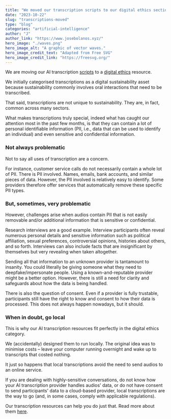 ```yaml
---
title: "We moved our transcription scripts to our digital ethics section"
date: "2023-10-22"
slug: "transcriptions-moved"
type: "blog"
categories: "artificial-intelligence"
author: "J"
author_link: "https://www.josebolanos.xyz/"
hero_image: "./waves.png"
hero_image_alt: "A graphic of vector waves."
hero_image_credit_text: "Adapted from Free SVG"
hero_image_credit_link: "https://freesvg.org/"
---
```

We are moving our AI transcription [scripts](https://github.com/jbolns/transcription) to a [digital ethics](../../resources/digital-ethics) resource. 

We initially categorised transcriptions as a digital sustainability asset because sustainability commonly involves oral interactions that need to be transcribed. 

That said, transcriptions are not unique to sustainability. They are, in fact, common across many sectors.

What makes transcriptions truly special, indeed what has caught our attention most in the past few months, is that they can contain a lot of personal identifiable information (PII, i.e., data that can be used to identify an individual) and even sensitive and confidential information.

### Not always problematic
Not to say all uses of transcription are a concern.

For instance, customer service calls do not necessarily contain a whole lot of PII. There is PII involved. Names, emails, bank accounts, and similar pieces of data. However, the PII involved is relatively easy to identify. Some providers therefore offer services that automatically remove these specific PII types.

### But, sometimes, very problematic
However, challenges arise when audios contain PII that is not easily removable and/or additional information that is sensitive or confidential. 

Research interviews are a good example. Interview participants often reveal numerous personal details and sensitive information such as political affiliation, sexual preferences, controversial opinions, histories about others, and so forth. Interviews can also include facts that are insignificant by themselves but very revealing when taken altogether.

Sending all that information to an unknown provider is tantamount to insanity. You could literally be giving someone what they need to deepfake/impersonate people. Using a known-and-reputable provider might be a better option. However, there is still a need for clarity and safeguards about how the data is being handled.

There is also the question of consent. Even if a provider is fully trustable, participants still have the right to know and consent to how their data is processed. This does not always happen nowadays, but it should. 

### When in doubt, go local
This is why our AI transcription resources fit perfectly in the digital ethics category.

We (accidentally) designed them to run locally. The original idea was to minimise costs – leave your computer running overnight and wake up to transcripts that costed nothing.

It just so happens that local transcriptions avoid the need to send audios to an online service. 

If you are dealing with highly-sensitive conversations, do not know how your AI transcription provider handles audios' data, or do not have consent to send participants' data to a cloud-based provider, local transcriptions are the way to go (and, in some cases, comply with applicable regulations).

Our transcription resources can help you do just that. Read more about them [here](../../resources/local-transcriptions). 
